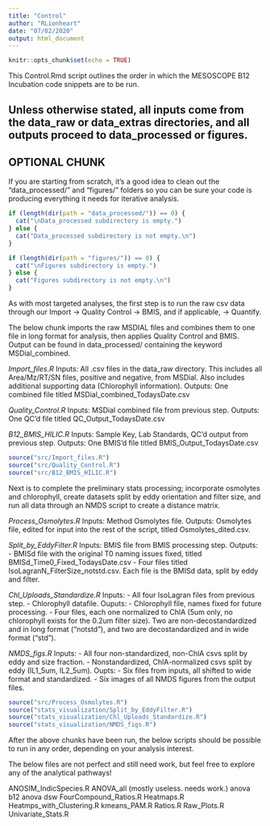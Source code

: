 ```yaml
---
title: "Control"
author: "RLionheart"
date: "07/02/2020"
output: html_document
---
```



```r
knitr::opts_chunk$set(echo = TRUE)
```

This Control.Rmd script outlines the order in which the MESOSCOPE B12 Incubation code snippets are to be run. 

Unless otherwise stated, all inputs come from the data_raw or data_extras directories, and all outputs proceed to data_processed or figures.
-----

## OPTIONAL CHUNK ##
If you are starting from scratch, it's a good idea to clean out the "data_processed/" and "figures/" folders so you can be sure your code is producing everything it needs for iterative analysis.

```r
if (length(dir(path = "data_processed/")) == 0) {
  cat("\nData_processed subdirectory is empty.")
} else {
  cat("Data_processed subdirectory is not empty.\n")
}

if (length(dir(path = "figures/")) == 0) {
  cat("\nFigures subdirectory is empty.")
} else {
  cat("Figures subdirectory is not empty.\n")
}

```

As with most targeted analyses, the first step is to run the raw csv data through our Import -> Quality Control -> BMIS, and if applicable, -> Quantify.

The below chunk imports the raw MSDIAL files and combines them to one file in long format for analysis, then applies Quality Control and BMIS.
Output can be found in data_processed/ containing the keyword MSDial_combined.

*Import_files.R*
Inputs: All .csv files in the data_raw directory. This includes all Area/Mz/RT/SN files, positive and negative, from MSDial. Also includes additional supporting data (Chlorophyll information).
Outputs: One combined file titled MSDial_combined_TodaysDate.csv

*Quality_Control.R*
Inputs: MSDial combined file from previous step.
Outputs: One QC'd file titled QC_Output_TodaysDate.csv

*B12_BMIS_HILIC.R*
Inputs: Sample Key, Lab Standards, QC'd output from previous step.
Outputs: One BMIS'd file titled BMIS_Output_TodaysDate.csv

```r
source("src/Import_files.R")
source("src/Quality_Control.R")
source("src/B12_BMIS_HILIC.R")
```

Next is to complete the preliminary stats processing; incorporate osmolytes and chlorophyll, create datasets split by eddy orientation and filter size, and run all data through an NMDS script to create a distance matrix. 

*Process_Osmolytes.R*
Inputs: Method Osmolytes file.
Outputs: Osmolytes file, edited for input into the rest of the script, titled Osmolytes_dited.csv.

*Split_by_EddyFilter.R*
Inputs: BMIS file from BMIS processing step.
Outputs: 
- BMISd file with the original T0 naming issues fixed, titled BMISd_Time0_Fixed_TodaysDate.csv
- Four files titled IsoLagranN_FilterSize_notstd.csv. Each file is the BMISd data, split by eddy and filter.

*Chl_Uploads_Standardize.R*
Inputs: 
- All four IsoLagran files from previous step.
- Chlorophyll datafile.
Ouputs:
- Chlorophyll file, names fixed for future processing.
- Four files, each one normalized to ChlA (5um only, no chlorophyll exists for the 0.2um filter size). Two are non-decostandardized and in long format ("notstd"), and two are decostandardized and in wide format ("std").

*NMDS_figs.R*
Inputs:
- All four non-standardized, non-ChlA csvs split by eddy and size fraction.
- Nonstandardized, ChlA-normalized csvs split by eddy (IL1_5um, IL2_5um).
Oupts:
- Six files from inputs, all shifted to wide format and standardized.
- Six images of all NMDS figures from the output files.

```r
source("src/Process_Osmolytes.R")
source("stats_visualization/Split_by_EddyFilter.R")
source("stats_visualization/Chl_Uploads_Standardize.R")
source("stats_visualization/NMDS_figs.R")
```

After the above chunks have been run, the below scripts should be possible to run in any order, depending on your analysis interest.

The below files are not perfect and still need work, but feel free to explore any of the analytical pathways!

ANOSIM_IndicSpecies.R
ANOVA_all (mostly useless. needs work.)
anova b12
anova dsw
FourCompound_Ratios.R
Heatmaps.R
Heatmps_with_Clustering.R
kmeans_PAM.R
Ratios.R
Raw_Plots.R
Univariate_Stats.R